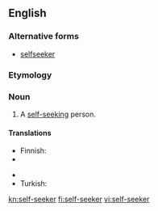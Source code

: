 ==English==

===Alternative forms===
* [[selfseeker]]

===Etymology===
{{prefix|self|seeker}}

===Noun===
{{en-noun}}

# A [[self-seeking]] person.

====Translations====
{{trans-top}}
* Finnish: {{t|fi|omaneduntavoittelija}}
* {{trreq|fr}}
{{trans-mid}}
* {{trreq|ru}}
* Turkish: {{t+|tr|çıkarcı}}
{{trans-bottom}}

[[kn:self-seeker]]
[[fi:self-seeker]]
[[vi:self-seeker]]